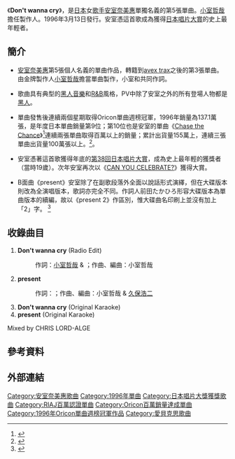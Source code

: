 {{Infobox Single
| Name        = Don't wanna cry
| Artist      = [[安室奈美惠|安室奈美惠]]
| Cover       = Don't wanna cry.png
| Album       = [[SWEET_19_BLUES|SWEET 19 BLUES]]
| Released    = 1996年3月13日
| Recorded    =
| Genre       = [[J-POP|J-POP]]
| Length      = 18分26秒
| Label       = [[avex_trax|avex trax]]
| Producer    = [[小室哲哉|TETSUYA KOMURO]]
| Reviews     =
| Chart position = *週間最高排行第1位（連續2週，[[Oricon|Oricon]]）
*1996年度年間排行第9位（[[Oricon|Oricon]]）
| Certification = *百萬唱片（[[日本唱片協會|日本唱片協會]]）
| Last single  = [[Chase_the_Chance|Chase the Chance]] <br /> （1995年）
| This single  = '''Don't wanna cry''' <br /> （1996年）
| Next single  = [[You're_my_sunshine|You're my sunshine]] <br /> （1996年）
|}}
《'''Don't wanna cry'''》，是[[日本|日本]]女[[歌手|歌手]][[安室奈美惠|安室奈美惠]]單獨名義的第5張單曲。[[小室哲哉|小室哲哉]]擔任製作人。1996年3月13日發行。安室憑這首歌成為獲得[[日本唱片大賞|日本唱片大賞]]的史上最年輕者。

==簡介==
*[[安室奈美惠|安室奈美惠]]第5張個人名義的單曲作品，轉籍到[[avex_trax|avex trax]]之後的第3張單曲。由金牌製作人[[小室哲哉|小室哲哉]]擔當單曲製作，小室和{{lang|ja|前田たかひろ}}共同作詞。

*歌曲具有典型的[[黑人音樂|黑人音樂]]和[[R&B|R&B]]風格，PV中除了安室之外的所有登場人物都是[[黑人|黑人]]。

*單曲發售後連續兩個星期取得Oricon單曲週榜冠軍，1996年銷量為137.1萬張，是年度日本單曲銷量第9位；第10位也是安室的單曲《[[Chase_the_Chance|Chase the Chance]]》<ref>{{Cite web |url=http://www.musictvprogram.com/corner-ranking-1996.html |script-title=ja:1996年間シングルランキング TOP100 |access-date=2010-05-30 |archive-url=https://web.archive.org/web/20120430053953/http://www.musictvprogram.com/corner-ranking-1996.html |archive-date=2012-04-30 |dead-url=yes }}</ref>連續兩張單曲取得百萬以上的銷量；累計出貨量155萬上，連續三張單曲出貨量100萬張以上。<ref>[https://web.archive.org/web/20010715041931/http://www.nikkansports.com/news2/amuro/a-cd.html {{lang|ja|安室奈美恵ディスコグラフィー}}]</ref>。

*安室憑著這首歌獲得年底的[[第38回日本唱片大賞|第38回]][[日本唱片大賞|日本唱片大賞]]，成為史上最年輕的獲獎者（當時19歲）。次年安室再次以《[[CAN_YOU_CELEBRATE?|CAN YOU CELEBRATE?]]》獲得大賞。

* B面曲《present》安室除了在副歌段落外全面以說話形式演繹，但在大碟版本則改為全演唱版本，歌詞亦完全不同。作詞人前田たかひろ形容大碟版本為單曲版本的續編，故以《present 2》作區別，惟大碟曲名印刷上並沒有加上「2」字。 <ref>{{Cite web |url=http://www.sakushiya.com/product/pro_0054.html |script-title=ja:作詞者：前田たかひろの「present 2」コメントページ |accessdate=2013-03-27 |archive-date=2013-12-18 |archive-url=https://web.archive.org/web/20131218034633/http://www.sakushiya.com/product/pro_0054.html |dead-url=no }}</ref>

==收錄曲目==
# '''Don't wanna cry''' (Radio Edit)
#:作詞：[[小室哲哉|小室哲哉]] & {{lang|ja|前田たかひろ}}；作曲、編曲：小室哲哉
# '''present'''
#:作詞：{{lang|ja|前田たかひろ}}；作曲、編曲：小室哲哉 & [[久保浩二|久保浩二]]
# '''Don't wanna cry''' (Original Karaoke)
# '''present''' (Original Karaoke)

Mixed by CHRIS LORD-ALGE

==參考資料==
{{reflist}}

==外部連結==
{{安室奈美惠}}
{{日本唱片大獎受獎}}

[[Category:安室奈美惠歌曲|Category:安室奈美惠歌曲]]
[[Category:1996年單曲|Category:1996年單曲]]
[[Category:日本唱片大獎獲獎歌曲|Category:日本唱片大獎獲獎歌曲]]
[[Category:RIAJ百萬認證單曲|Category:RIAJ百萬認證單曲]]
[[Category:Oricon百萬銷量達成單曲|Category:Oricon百萬銷量達成單曲]]
[[Category:1996年Oricon單曲週榜冠軍作品|Category:1996年Oricon單曲週榜冠軍作品]]
[[Category:愛貝克思歌曲|Category:愛貝克思歌曲]]